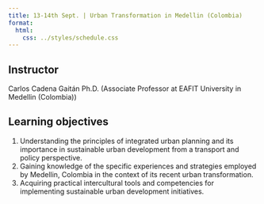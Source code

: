 ```yaml
---
title: 13-14th Sept. | Urban Transformation in Medellin (Colombia)
format:
  html:
    css: ../styles/schedule.css
---
```


## Instructor
Carlos Cadena Gaitán Ph.D. (Associate Professor at EAFIT University in Medellin (Colombia))

## Learning objectives
1. Understanding the principles of integrated urban planning and its importance in sustainable urban development from a transport and policy perspective.
2. Gaining knowledge of the specific experiences and strategies employed by Medellin, Colombia in the context of its recent urban transformation.
3. Acquiring practical intercultural tools and competencies for implementing sustainable urban development initiatives.

